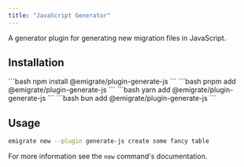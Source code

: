 ```yaml
---
title: "JavaScript Generator"
---
```



A <Link href="/plugins/generators/">generator plugin</Link> for generating new migration files in JavaScript.

## Installation

<Tabs>
  <TabItem label="npm">
    ```bash
    npm install @emigrate/plugin-generate-js
    ```
  </TabItem>
  <TabItem label="pnpm">
    ```bash
    pnpm add @emigrate/plugin-generate-js
    ```
  </TabItem>
  <TabItem label="yarn">
    ```bash
    yarn add @emigrate/plugin-generate-js
    ```
  </TabItem>
  <TabItem label="bun">
    ```bash
    bun add @emigrate/plugin-generate-js
    ```
  </TabItem>
</Tabs>

## Usage

```bash
emigrate new --plugin generate-js create some fancy table
```

For more information see <Link href="/commands/new/">the `new` command</Link>'s documentation.
